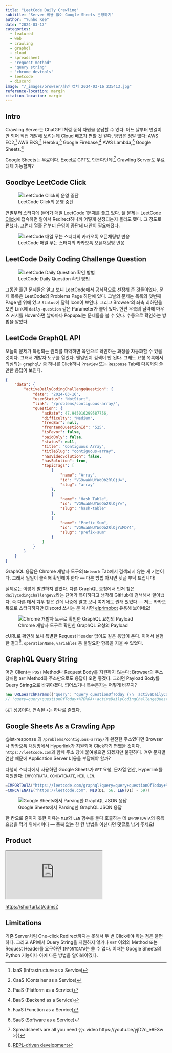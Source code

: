 ```yaml
---
title: "LeetCode Daily Crawling"
subtitle: "Server 비용 없이 Google Sheets 운영하기"
author: "Yunho Kee"
date: "2024-03-17"
categories:
  - featured
  - web
  - crawling
  - graphql
  - cloud
  - spreadsheet
  - "request method"
  - "query string"
  - "chrome devtools"
  - leetcode
  - discord
image: "/_images/browser/화면 캡처 2024-03-16 235413.jpg"
reference-location: margin
citation-location: margin
---
```


## Intro

Crawling Server는 ChatGPT처럼 동적 자원을 응답할 수 있다. 어느 날부터 연결이 안 되어 직접 개발해 보려는데 Cloud 배포가 편할 것 같다. 방법은 정말 많다: AWS EC2,^[IaaS (Infrastructure as a Service)] AWS EKS,^[CaaS (Container as a Service)] Heroku,^[PaaS (Platform as a Service)] Google Firebase,^[BaaS (Backend as a Service)] AWS Lambda,^[FaaS (Function as a Service)] Google Sheets.^[SaaS (Software as a Service)]

Google Sheets는 무료이다. Excel로 GPT도 만든다던데,^[Spreadsheets are all you need {{< video https://youtu.be/yjD2n_e9E3w >}}] Crawling Server도 무료 대체 가능할까?

## Goodbye LeetCode Click

::: {layout="[[1], [1], [1]]"}
![LeetCode Click의 운영 중단]({{< meta image >}}){group="leetcode-daily-crawling" fig-alt="A screenshot of the discontinuation of the LeetCode click service."}

연말부터 스터디에 들어가 매일 LeetCode 1문제를 풀고 있다. 풀 문제는 [LeetCode Click](https://leetcode.click)에 접속하면 알아서 Redirect하니까 어떻게 선정되는지 몰라도 됐다. 그 정도로 편했다. 그런데 열흘 전부터 운영이 중단돼 대안이 필요해졌다.

![LeetCode 매일 푸는 스터디의 카카오톡 오픈채팅방 반응](/_images/kakaotalk/KakaoTalk_Snapshot_20240316_233937.png){group="leetcode-daily-crawling" fig-alt="A captured conversation of people frustrated by the discontinuation of the LeetCode click service."}
:::

## LeetCode Daily Coding Challenge Question

![LeetCode Daily Question 확인 방법](/_images/browser/화면 캡처 2024-03-17 003045.jpg){group="leetcode-daily-crawling" fig-alt="A screenshot displaying today's question in the problem list and the daily questions for each day on the calendar on the LeetCode website."}

그동안 풀던 문제들은 알고 보니 LeetCode에서 공식적으로 선정해 준 것들이었다. 문제 목록은 LeetCode의 Problems Page 하단에 있다. 그날의 문제는 목록의 첫번째 Page 맨 위에 있고 `Status`에 달력 Icon이 보인다. 그리고 Browser의 좌측 최하단을 보면 Link에 `daily-question` 같은 Parameter가 붙어 있다. 한편 우측의 달력에 마우스 커서를 Hover하면 날짜마다 Popup되는 문제들을 볼 수 있다. 수동으로 확인하는 방법을 알았다.

## LeetCode GraphQL API

오늘의 문제가 특정되는 원리를 파악하면 육안으로 확인하는 과정을 자동화할 수 있을 것이다. 그래서 개발자 도구를 열었다. 웬일인지 검색이 안 된다. 그래도 요청 목록에서 의심되는 `graphql/` 중 하나를 Click하니 `Preview` 또는 `Response` Tab에 다음처럼 쓸 만한 응답이 보인다.

```.json
{
    "data": {
        "activeDailyCodingChallengeQuestion": {
            "date": "2024-03-16",
            "userStatus": "NotStart",
            "link": "/problems/contiguous-array/",
            "question": {
                "acRate": 47.945016299587756,
                "difficulty": "Medium",
                "freqBar": null,
                "frontendQuestionId": "525",
                "isFavor": false,
                "paidOnly": false,
                "status": null,
                "title": "Contiguous Array",
                "titleSlug": "contiguous-array",
                "hasVideoSolution": false,
                "hasSolution": true,
                "topicTags": [
                    {
                        "name": "Array",
                        "id": "VG9waWNUYWdOb2RlOjU=",
                        "slug": "array"
                    },
                    {
                        "name": "Hash Table",
                        "id": "VG9waWNUYWdOb2RlOjY=",
                        "slug": "hash-table"
                    },
                    {
                        "name": "Prefix Sum",
                        "id": "VG9waWNUYWdOb2RlOjYxMDY4",
                        "slug": "prefix-sum"
                    }
                ]
            }
        }
    }
}
```

:::{.callout-note}
GraphQL 응답은 Chrome 개발자 도구의 `Network` Tab에서 검색되지 않는 게 기본이다. 그래서 일일이 클릭해 확인해야 한다 &mdash; 다른 방법 아시면 댓글 부탁 드립니다!
:::

실제로는 이렇게 발견하지 않았다. 다른 GraphQL 요청에서 먼저 찾은 `dailyCodingChallengeV2`라는 단어가 특이하다고 생각해 GitHub에 검색해서 알아냈다. 즉 다른 데서 겨우 찾은 건데 나중에 알고 보니 여기에도 원래 있었다 &mdash; 저는 카카오톡으로 스터디하지만 Discord 쓰시는 분 계시면 [elprimobot](https://github.com/kajahno/elprimobot/blob/857cd02d8e34fd360ad908cb00edc2e1708e7250/api/leetcode/queries.js#L22) 유용해 보이네요!

![Chrome 개발자 도구로 확인한 GraphQL 요청의 Payload](/_images/browser/화면 캡처 2024-03-17 015135.jpg){group="leetcode-daily-crawling" fig-alt="A screenshot of a GraphQL request's payload from Chrome DevTools."}

cURL로 확인해 보니 특별한 Request Header 없이도 같은 응답이 온다. 이어서 실험한 결과^[[REPL-driven development](https://www.cs.utexas.edu/ftp/garbage/cs345/schintro-v13/schintro_114.html)],  `operationName`, `variables` 등 불필요한 항목을 지울 수 있었다.

## GraphQL Query String

어떤 Client는 `POST` Method나 Request Body를 지원하지 않는다; Browser의 주소 창처럼 `GET` Method와 주소만으로도 응답이 오면 좋겠다. 그러면 Payload Body를 Query String으로 바꿔야겠다. 띄어쓰기나 특수문자는 어떻게 바꾸지?

```javascript
new URLSearchParams({"query": "query questionOfToday {\n  activeDailyCodingChallengeQuestion {\n    date\n    link\n    question {\n      acRate\n      difficulty\n      frontendQuestionId: questionFrontendId\n      title\n      titleSlug\n    }\n  }\n}"}).toString()
// 'query=query+questionOfToday+%7B%0A++activeDailyCodingChallengeQuestion+%7B%0A++++date%0A++++link%0A++++question+%7B%0A++++++acRate%0A++++++difficulty%0A++++++frontendQuestionId%3A+questionFrontendId%0A++++++title%0A++++++titleSlug%0A++++%7D%0A++%7D%0A%7D'
```

`GET` [성공이다](https://leetcode.com/graphql?query=query+questionOfToday+%7B+activeDailyCodingChallengeQuestion+%7B+link+%7D+%7D). 연속된 `+`는 하나로 줄였다.

## Google Sheets As a Crawling App

@lst-response 의 `/problems/contiguous-array/`가 완전한 주소였다면 Browser나 카카오톡 채팅방에서 Hyperlink가 지원되어 Click하기 편했을 것이다. `https://leetcode.com`과 함께 주소 창에 붙여넣으면 되겠지만 불편하다. 겨우 문자열 연산 때문에 Application Server 비용을 부담해야 할까?

다행히 스터디에서 사용하던 Google Sheets가 `GET` 요청, 문자열 연산, Hyperlink를 지원한다: `IMPORTDATA`, `CONCATENATE`, `MID`, `LEN`.

```scala
=IMPORTDATA("https://leetcode.com/graphql?query=query+questionOfToday+%7B+activeDailyCodingChallengeQuestion+%7B+link+%7D+%7D")
=CONCATENATE("https://leetcode.com", MID(D1, 56, LEN(D1) - 59))
```

![Google Sheets에서 Parsing한 GraphQL JSON 응답](/_images/browser/화면 캡처 2024-03-17 031317.jpg){group="leetcode-daily-crawling" fig-alt="A screenshot displaying a hyperlink parsed from a JSON response to a GraphQL request within Google Sheets."}

한 칸으로 줄이지 못한 이유는 `MID`와 `LEN` 함수를 둘다 호출하는 데 `IMPORTDATA`의 중복 요청을 막기 위해서이다 &mdash; 중복 없는 한 칸 방법을 아신다면 댓글로 남겨 주세요!

## Product

<iframe src="https://docs.google.com/spreadsheets/d/e/2PACX-1vQ2m9qgm3GOsed10XSQzleV8QRioetbAUpdA3SkJ-hvjpJh-gz-_ckADAGieCeifnmPXFXsR3O5ayxI/pubhtml?gid=0&amp;single=true&amp;widget=true&amp;headers=false"></iframe>

<https://shorturl.at/cdmsZ>

## Limitations

기존 Server처럼 One-click Redirect하지는 못해서 두 번 Click해야 하는 점은 불편하다. 그리고 API에서 Query String을 지원하지 않거나 `GET` 이외의 Method 또는 Request Header를 요구하면 `IMPORTDATA`는 쓸 수 없다. 이때는 Google Sheets의 Python 기능이나 아예 다른 방법을 알아봐야겠다.